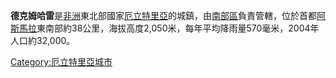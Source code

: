 {{Infobox settlement
|official_name =  德克姆哈雷
|native_name = ደቀምሓረ
|image_skyline = Dekemhare, strada principale 08.JPG
|imagesize = 300px
|image_caption = 
|image_flag = 
|image_seal = 
|image_map = 
|map_caption = 
|pushpin_map = Eritrea
|pushpin_label_position =bottom
|pushpin_mapsize        = 300
|pushpin_map_caption    =
|coordinates_region = ER
|subdivision_type = 國家
|subdivision_type1 = 區
|subdivision_name = {{flag|Eritrea}}
|subdivision_name1 = [[南部區_(厄立特里亞)|南部區]]
|subdivision_type2 = 
|subdivision_name2 = 
|established_title = 
|established_date =
|government_type = 
|leader_title = 
|leader_name = 
|area_magnitude = 
|area_total_sq_mi =
|area_total_km2 = 
|area_land_sq_mi =
|area_land_km2 = 
|area_urban_sq_mi = 
|area_urban_km2 = 
|area_metro_km2 = 
|area_metro_sq_mi = 
|population_as_of=
|population_footnotes =
|population_total = 
|population_urban = 
|population_metro =
|population_density_sq_mi = 
|population_density_km2 =
|timezone = 
|utc_offset = 
|timezone_DST =
|utc_offset_DST = 
|latd=15|latm=4|lats=|latNS=N
|longd=39|longm=2|longs=|longEW=E
|elevation_footnotes=
|elevation_m = 
|elevation_ft = 
|postal_code_type = 
|postal_code = 
|area_code = 
|website = 
|footnotes =
}}

'''德克姆哈雷'''是[[非洲|非洲]]東北部國家[[厄立特里亞|厄立特里亞]]的城鎮，由[[南部區_(厄立特里亞)|南部區]]負責管轄，位於首都[[阿斯馬拉|阿斯馬拉]]東南部約38公里，海拔高度2,050米，每年平均降雨量570毫米，2004年人口約32,000。

{{Coord|15|4|N|39|2|E|region:ER_type:city|display=title}}

[[Category:厄立特里亞城市|Category:厄立特里亞城市]]

{{Eritrea-stub}}